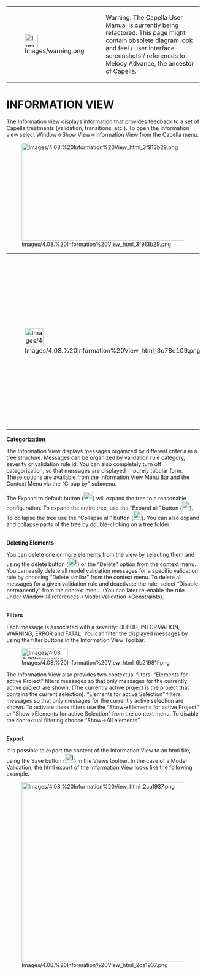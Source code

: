 <!--
  Copyright (c) 2006, 2015 THALES GLOBAL SERVICES.
  All rights reserved. This program and the accompanying materials
  are made available under the terms of the Eclipse Public License v1.0
  which accompanies this distribution, and is available at
  http://www.eclipse.org/legal/epl-v10.html

  Contributors:
       Thales - initial API and implementation
-->

{| border="1"
|-
| [[Image:Images/warning.png|34x34px]]
| Warning: The Capella User Manual is currently being refactored. This page might contain obsolete diagram look and feel / user interface screenshots / references to Melody Advance, the ancestor of Capella.
|}  

= INFORMATION VIEW =
 
The Information view displays information that provides feedback to a set of Capella treatments (validation, transitions, etc.). To open the Information view select Window-&gt;Show View-&gt;Information View from the Capella menu.

[[Image:Images/4.08.%20Information%20View_html_3f913b29.png|963x255px]]        

{| border="1"
|-
| [[Image:Images/4.08.%20Information%20View_html_3c78e109.png|48x48px]]
| Most of the time, 				messages in the Information view are associated to one specific 				model element. Double-clicking on the message brings the focus on 				this element in the Project Explorer.
|}  

'''Categorization'''

The Information View displays messages organized by different criteria in a tree structure. Messages can be organized by validation rule category, severity or validation rule id. You can also completely turn off categorization, so that messages are displayed in purely tabular form. These options are available from the Information View Menu Bar and the Context Menu via the &ldquo;Group by&rdquo; submenu.

The Expand to default button ([[Image:Images/4.08.%20Information%20View_html_3a378b57.png|24x21px]]) will expand the tree to a reasonable configuration. To expand the entire tree, use the &ldquo;Expand all&rdquo; button ([[Image:Images/4.08.%20Information%20View_html_232a7c9e.png|20x22px]]). To collapse the tree use the &ldquo;Collapse all&rdquo; button ([[Image:Images/4.08.%20Information%20View_html_m50e2c89c.png|22x23px]]). You can also expand and collapse parts of the tree by double-clicking on a tree folder.

<br>

'''Deleting Elements'''

You can delete one or more elements from the view by selecting them and using the delete button ([[Image:Images/4.08.%20Information%20View_html_219f74e.png|24x22px]]) or the &ldquo;Delete&rdquo; option from the context menu. You can easily delete all model validation messages for a specific validation rule by choosing &ldquo;Delete similar&rdquo; from the context menu. To delete all messages for a given validation rule and deactivate the rule, select &ldquo;Disable permanently&rdquo; from the context menu. (You can later re-enable the rule under Window-&gt;Preferences-&gt;Model Validation-&gt;Constraints).

<br>

'''Filters'''

Each message is associated with a severity: DEBUG, INFORMATION, WARNING, ERROR and FATAL. You can filter the displayed messages by using the filter buttons in the Information View Toolbar:

[[Image:Images/4.08.%20Information%20View_html_6b21981f.png|120x28px]]

The Information View also provides two contextual filters: &ldquo;Elements for active Project&rdquo; filters messages so that only messages for the currently active project are shown. (The currently active project is the project that contains the current selection). &ldquo;Elements for active Selection&rdquo; filters messages so that only messages for the currently active selection are shown. To activate these filters use the &ldquo;Show-&gt;Elements for active 
Project&rdquo; or &ldquo;Show-&gt;Elements for active Selection&rdquo; from the context menu. To disable the contextual filtering choose &ldquo;Show-&gt;All elements&rdquo;.

<br>

'''Export'''

It is possible to export the content of the Information View to an html file, using the Save button ([[Image:Images/4.08.%20Information%20View_html_m12fc73d3.png|24x24px]]) in the Views toolbar. In the case of a Model Validation, the html export of the Information View looks like the following example.

[[Image:Images/4.08.%20Information%20View_html_2ca1937.png|873x468px]]

<br>  